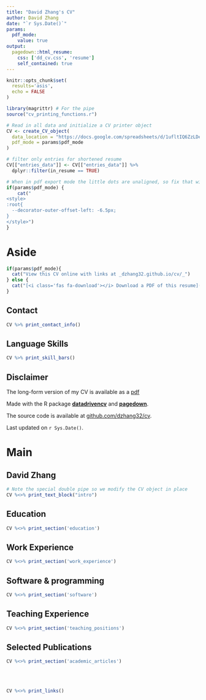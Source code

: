 ```yaml
---
title: "David Zhang's CV"
author: David Zhang
date: "`r Sys.Date()`"
params:
  pdf_mode:
    value: true
output:
  pagedown::html_resume:
    css: ['dd_cv.css', 'resume']
    self_contained: true
---
```


```r
knitr::opts_chunk$set(
  results='asis', 
  echo = FALSE
)

library(magrittr) # For the pipe
source("cv_printing_functions.r")

# Read in all data and initialize a CV printer object
CV <- create_CV_object(
  data_location = "https://docs.google.com/spreadsheets/d/1ufltIQ6ZzLDeDQ6oDjuCuRIZdx95Zn0YNomXwMELG24/edit?usp=sharing",  
  pdf_mode = params$pdf_mode
)

# filter only entries for shortened resume
CV[["entries_data"]] <- CV[["entries_data"]] %>% 
  dplyr::filter(in_resume == TRUE)

```


```r
# When in pdf export mode the little dots are unaligned, so fix that with some conditional CSS.
if(params$pdf_mode) {
    cat("
<style>
:root{
  --decorator-outer-offset-left: -6.5px;
}
</style>")
}
```


Aside
================================================================================

```r
if(params$pdf_mode){
  cat("View this CV online with links at _dzhang32.github.io/cv/_")
} else {
  cat("[<i class='fas fa-download'></i> Download a PDF of this resume](https://github.com/dzhang32/cv/raw/main/dz_resume.pdf)")
}
```

Contact {#contact}
--------------------------------------------------------------------------------

```r
CV %>% print_contact_info()
```

Language Skills {#skills}
--------------------------------------------------------------------------------

```r
CV %>% print_skill_bars()
```


Disclaimer {#disclaimer}
--------------------------------------------------------------------------------

The long-form version of my CV is available as a [pdf]()

Made with the R package [**datadrivencv**](https://github.com/nstrayer/datadrivencv) and [**pagedown**](https://github.com/rstudio/pagedown). 

The source code is available at [github.com/dzhang32/cv](https://github.com/dzhang32/cv). 

Last updated on `r Sys.Date()`.

Main
================================================================================

David Zhang {#title}
--------------------------------------------------------------------------------

```r
# Note the special double pipe so we modify the CV object in place
CV %<>% print_text_block("intro") 
```

Education {data-icon=graduation-cap data-concise=true}
--------------------------------------------------------------------------------

```r
CV %<>% print_section('education')
```

<!-- Research Experience {data-icon=laptop} -->
<!-- -------------------------------------------------------------------------------- -->

<!-- ```{r} -->
<!-- CV %<>% print_section('research_positions') -->
<!-- ``` -->

Work Experience {data-icon=suitcase}
--------------------------------------------------------------------------------

```r
CV %<>% print_section('work_experience')
```

Software & programming {data-icon=chart-line}
--------------------------------------------------------------------------------

```r
CV %<>% print_section('software')
```

Teaching Experience {data-icon=chalkboard-teacher}
--------------------------------------------------------------------------------

```r
CV %<>% print_section('teaching_positions')
```

Selected Publications {data-icon=book}
--------------------------------------------------------------------------------

```r
CV %<>% print_section('academic_articles')
```

<br>
<br>

```r
CV %<>% print_links()
```

